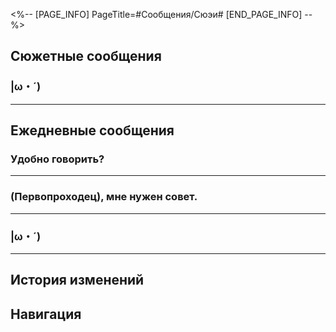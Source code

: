 <%-- [PAGE_INFO]
PageTitle=#Сообщения/Сюэи#
[END_PAGE_INFO] --%>
{{Сообщение Инфобокс
|id          = 1214
|Изображение = Персонаж Сюэи Иконка.png
|Тип         = Персонаж
|Отправитель = Сюэи
|ПодписьСоо  = Лежу в гробу. Не беспокоить.
|Фракция     = Лофу Сяньчжоу
}}

==Сюжетные сообщения==
===&vert;ω・´)===
{{Сообщения
|условие_получения = 
|текст =
:'''Сюэи:''' &vert;ω・´)
:'''Сюэи:''' Говорят, что нашлись трое из сбежавших преступников из Дома кандалов. Комиссия десяти владык подтвердила гибель двух оставшихся беглецов.
:'''Сюэи:''' (ﾟωﾟ) Я попросила Чии подготовить оплату, найди её, она в курсе.
:'''Сюэи:''' Как тебе смайлики?
:{Выбор} Так жизнерадостно.
::'''(Первопроходец):''' Так жизнерадостно с ними. И не поверишь, что это сама госпожа Сюэи пишет.
:{Выбор} Как-то странно.
::'''(Первопроходец):''' Не знаю почему, но это как-то странно.
:'''Сюэи:''' (`ー´) Мне просто вдруг захотелось их использовать.
:'''Сюэи:''' Когда будет минутка, найди Чии.
}}
----

==Ежедневные сообщения==
===Удобно говорить?===
{{Сообщения
|условие_получения = 
|текст=
:'''Сюэи:''' Удобно говорить?
:{Выбор} Да! О чём ты хочешь поговорить?
::'''(Первопроходец):''' Да! О чём ты хочешь поговорить, Сюэи?
::'''Сюэи:''' Кажется, ты не {{MC|ж=занята|м=занят}}, отлично.
:{Выбор} Мне казалось, ты не любишь общаться.
::'''(Первопроходец):''' Мне казалось, ты немногословна и сторонишься людей.
::'''Сюэи:''' И правда сторонюсь.
::'''Сюэи:''' Но пообщаться могу.
:'''Сюэи:''' Миссия завершилась, но у меня остались вопросы. Надеюсь, ты на них ответишь.
:'''Сюэи:''' Комиссии десяти владык стало известно, что кто-то постоянно пишет в интернете «У меня поражение Марой».
:'''Сюэи:''' Таких сообщений очень много.
:'''Сюэи:''' Возможно, это просьба о помощи.
:'''Сюэи:''' Поэтому я провела небольшое расследование.
:{Выбор} Там и правда Мара?
::'''(Первопроходец):''' Там и правда Мара?
::'''Сюэи:''' Нет.
::'''Сюэи:''' Нет даже самых ранних симптомов.
:{Выбор} Может, просто болтает?
::'''(Первопроходец):''' Наверное, кто-то просто болтает.
::'''Сюэи:''' Похоже, тебе встречалось слишком много тех, кто любит болтать впустую.
::'''Сюэи:''' Нет там никакой Мары, и даже самых ранних симптомов нет.
:'''Сюэи:''' Я выяснила, что никакого поражения Марой там нет, и теперь могу немного отдохнуть.
:'''Сюэи:''' И зачем надо всем подряд рассказывать про своё поражение Марой? Не понимаю.
:{Выбор} Так можно творить всё, что хочется.
::'''(Первопроходец):''' Возможно, заявляя это, он может творить всё, что хочет, но без последствий.
::'''(Первопроходец):''' «Не связывайся со мной, ведь у меня поражение Марой». Что-то в этом духе.
::'''Сюэи:''' Ясно. Теперь понятно.
::'''Сюэи:''' Другими словами, он не хочет нести ответственность за свои слова и поступки.
:{Выбор} Может, это самоирония.
::'''(Первопроходец):''' Может быть, это просто самоирония. Я {{MC|ж=видела|м=видел}} нечто подобное раньше.
::'''(Первопроходец):''' «Без тебя меня бы поразила Мара!» Что-то в этом духе.
::'''Сюэи:''' Люди думают, что это смешно?
::'''Сюэи:''' Похоже, у меня не очень хорошее чувство юмора.
:'''Сюэи:''' Для меня шутить о Маре неприемлемо.
:'''Сюэи:''' Спасибо. Я многое узнала из нашего разговора.
}}
----

===(Первопроходец), мне нужен совет.===
{{Сообщения
|условие_получения = 
|текст=
:'''Сюэи:''' (Первопроходец), мне нужен совет.
:{Выбор} Совет?
::'''(Первопроходец):''' Без проблем. Какой?
::'''Сюэи:''' Спасибо.
:{Выбор} Отвечу, но просто для справки.
::'''(Первопроходец):''' Я не {{MC|ж=уверена|м=уверен}}, что мой совет будет полезен. Поэтому отвечу, но просто для справки.
::'''Сюэи:''' Этого будет достаточно.
:'''Сюэи:''' Ты же знаешь мою сестру Ханья? Она с утра до ночи работает в загробном мире.
:'''Сюэи:''' Я хочу отправить ей подарок.
:'''Сюэи:''' У меня не очень хорошо получается выбирать подарки, поэтому нужен твой совет.
:{Выбор} Может, что-то из одежды или косметики.
::'''(Первопроходец):''' Госпожа Ханья красивая. Ты точно не ошибёшься, если подаришь ей что-то из одежды или косметики.
::'''Сюэи:''' Она и правда красивая.
::'''Сюэи:''' Жаль, что такие подарки я выбирать не умею.
:{Выбор} Простые слова благодарности.
::'''(Первопроходец):''' Необязательно отправлять что-то осязаемое. Иногда достаточно простого «спасибо».
::'''Сюэи:''' Такое я говорила много раз.
::'''Сюэи:''' Этого недостаточно.
:{Выбор} Что Ханья любит?
::'''(Первопроходец):''' Чтобы сделать кому-то подарок, надо знать его предпочтения. Что нравится госпоже Ханья?
::'''Сюэи:''' Она любит писать книги.
::'''Сюэи:''' Но ей не нужны предметы для письма, даже книги не нужны.
:'''Сюэи:''' Самый обычный подарок наверняка отправится пылиться где-нибудь в стороне.
:'''Сюэи:''' Найдётся ли более подходящий подарок для такого человека, как моя сестра?
:{Выбор} Время.
::'''(Первопроходец):''' Может прозвучать абстрактно, но думаю, что госпоже Ханья нужно время.
:{Выбор} Компания.
::'''(Первопроходец):''' Может прозвучать абстрактно, но думаю, что госпоже Ханья нужна компания.
:'''(Первопроходец):''' Ты можешь отправиться с ней за покупками или посмотреть иммерсию. Проведённое вместе время будет твоим подарком.
:'''Сюэи:''' И такие подарки бывают...
:'''Сюэи:''' Спрошу у неё.
:'''Сюэи:''' Спасибо, (Первопроходец).
:'''Сюэи:''' Хохо была права, когда сказала, что мне нужен совет от кого-то из мира живых.
:'''Сюэи:''' Хм, мне совсем не так хотелось сказать.
:'''Сюэи:''' От кого-то, кто работает и отдыхает в мире живых.
:'''Сюэи:''' До встречи.
}}
----

===&vert;ω・´)===
{{Сообщения
|условие_получения = 
|текст=
:'''Сюэи:''' &vert;ω・´)
:'''Сюэи:''' &vert;ー`)
:'''Сюэи:''' &vert;-`)
:'''Сюэи:''' &vert;
:{Выбор} Госпожа Сюэи, что с тобой?
::'''(Первопроходец):''' Госпожа Сюэи, что с тобой? Что-то случилось?
::'''Сюэи:''' Ничего не случилось.
:{Выбор} Верните нефритовые счёты владельцу.
::'''(Первопроходец):''' Пожалуйста, верните найденные нефритовые счёты их владельцу - госпоже Сюэи из Комиссии десяти владык.
::'''Сюэи:''' Я их в руках и держу.
:{Выбор} (;ﾟдﾟ) Стоять и не двигаться!
::'''(Первопроходец):''' (;ﾟдﾟ) Стоять и не двигаться!
::'''Сюэи:''' Никуда я не ухожу.
:'''Сюэи:''' Просто пробую разные смайлики.
:'''Сюэи:''' Хохо говорит, что я не выражаю эмоций.
:'''Сюэи:''' И что даже короткие сообщения звучат серьёзно.
:'''Сюэи:''' Она посоветовала мне использовать смайлики.
:'''Сюэи:''' (´_っ`)
:'''Сюэи:''' Что скажешь?
:{Выбор} Довольно непривычно.
::'''(Первопроходец):''' Если честно, то довольно непривычно. Я не такую госпожу Сюэи знаю.
::'''Сюэи:''' Хм-м
::'''Сюэи:''' Не вижу особой разницы.
:{Выбор} Как ты сама думаешь?
::'''(Первопроходец):''' Может, прежде чем спрашивать меня, сначала сама подумаешь, как тебе нравится больше?
::'''Сюэи:''' Хм-м.
::'''Сюэи:''' Не вижу особой разницы.
:{Выбор} А что Хохо думает?
::'''(Первопроходец):''' А что Хохо, которая это предложила? Что она думает?
::'''Сюэи:''' Она велела не посылать больше никому смайлики.
::'''Сюэи:''' Не вижу особой разницы.
:'''Сюэи:''' (ﾟ3ﾟ)
:{Выбор} Я не против, чтобы ты их использовала.
::'''(Первопроходец):''' Выглядит довольно странно, но я не против, чтобы ты их использовала.
::'''Сюэи:''' (´ー`)
:{Выбор} Прекрати отправлять смайлики.
::'''(Первопроходец):''' Прекрати использовать смайлики. Это не в твоём стиле.
::'''Сюэи:''' (`ー´)
:'''Сюэи:''' Я просто копирую смайлики, которые мне нравятся, и даже не знаю, что они значат.
:'''Сюэи:''' Не планирую больше их использовать.
:'''Сюэи:''' Копировать их такая морока.
:'''Сюэи:''' (ﾟωﾟ)
}}
----

==История изменений==
{{История изменений|2.7}}

==Навигация==
{{Сообщения Навбокс}}